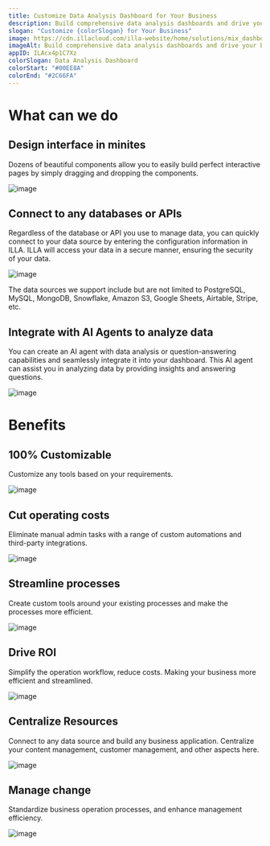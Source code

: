 ```yaml
---
title: Customize Data Analysis Dashboard for Your Business
description: Build comprehensive data analysis dashboards and drive your business growth with minimal investment.
slogan: "Customize {colorSlogan} for Your Business"
image: https://cdn.illacloud.com/illa-website/home/solutions/mix_dashboard.webp
imageAlt: Build comprehensive data analysis dashboards and drive your business growth with minimal investment.
appID: ILAcx4p1C7Xz
colorSlogan: Data Analysis Dashboard
colorStart: "#00EE8A"
colorEnd: "#2C66FA"
---
```


# What can we do

## Design interface in minites

Dozens of beautiful components allow you to easily build perfect interactive pages by simply dragging and dropping the components.

![image](https://cdn.illacloud.com/official-website/img/solutions/dashboard/design.svg)

## Connect to any databases or APIs

Regardless of the database or API you use to manage data, you can quickly connect to your data source by entering the configuration information in ILLA. ILLA will access your data in a secure manner, ensuring the security of your data.

![image](https://cdn.illacloud.com/official-website/img/solutions/cms/data-source.svg)

The data sources we support include but are not limited to PostgreSQL, MySQL, MongoDB, Snowflake, Amazon S3, Google Sheets, Airtable, Stripe, etc.

## Integrate with AI Agents to analyze data

You can create an AI agent with data analysis or question-answering capabilities and seamlessly integrate it into your dashboard. This AI agent can assist you in analyzing data by providing insights and answering questions.

![image](https://cdn.illacloud.com/official-website/img/solutions/dashboard/analysis.gif)

# Benefits

## 100% Customizable

Customize any tools based on your requirements.

![image](https://cdn.illacloud.com/official-website/img/solutions/custom.svg)

## Cut operating costs

Eliminate manual admin tasks with a range of custom automations and third-party integrations.

![image](https://cdn.illacloud.com/official-website/img/solutions/cut-cost.svg)

## Streamline processes

Create custom tools around your existing processes and make the processes more efficient.

![image](https://cdn.illacloud.com/official-website/img/solutions/process.svg)

## Drive ROI

Simplify the operation workflow, reduce costs. Making your business more efficient and streamlined.

![image](https://cdn.illacloud.com/official-website/img/solutions/roi.svg)

## Centralize Resources

Connect to any data source and build any business application. Centralize your content management, customer management, and other aspects here.

![image](https://cdn.illacloud.com/official-website/img/solutions/centralize.svg)

## Manage change

Standardize business operation processes, and enhance management efficiency.

![image](https://cdn.illacloud.com/official-website/img/solutions/change.svg)
